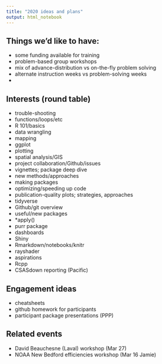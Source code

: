 ```yaml
---
title: "2020 ideas and plans"
output: html_notebook
---
```


## Things we'd like to have:

* some funding available for training
* problem-based group workshops
* mix of advance-distribution vs on-the-fly problem solving
* alternate instruction weeks vs problem-solving weeks
* 

## Interests (round table)

* trouble-shooting
* functions/loops/etc
* R 101/basics
* data wrangling
* mapping
* ggplot
* plotting
* spatial analysis/GIS
* project collaboration/Github/issues
* vignettes; package deep dive
* new methods/approaches
* making packages
* optimizing/speeding up code
* publication-quality plots; strategies, approaches
* tidyverse
* Github/git overview
* useful/new packages
* *apply()
* purr package
* dashboards
* Shiny
* Rmarkdown/notebooks/knitr
* rayshader
* aspirations
* Rcpp
* CSASdown reporting (Pacific)


## Engagement ideas

* cheatsheets
* github homework for participants
* participant package presentations (PPP)


## Related events

* David Beauchesne (Laval) workshop (Mar 27)
* NOAA New Bedford efficiencies workshop (Mar 16 Jamie)








